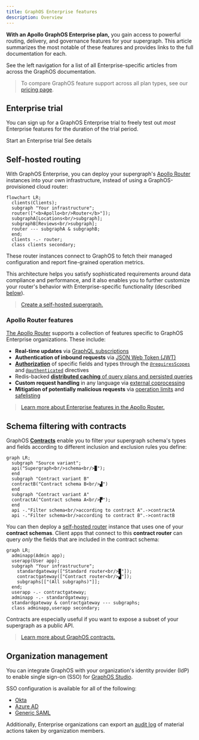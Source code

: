 ```yaml
---
title: GraphOS Enterprise features
description: Overview
---
```


**With an Apollo GraphOS Enterprise plan,** you gain access to powerful routing, delivery, and governance features for your supergraph. This article summarizes the most notable of these features and provides links to the full documentation for each.

See the left navigation for a list of all Enterprise-specific articles from across the GraphOS documentation.

> To compare GraphOS feature support across all plan types, see our [pricing page](https://www.apollographql.com/pricing/).

## Enterprise trial

You can sign up for a GraphOS Enterprise trial to freely test out _most_ Enterprise features for the duration of the trial period.

<p>
  <ButtonLink
    size="lg"
    colorScheme="indigo"
    href="https://studio.apollographql.com/signup?type=enterprise-trial&referrer=docs-content"
    style={{
      marginRight: '10px'
    }}
  >
    Start an Enterprise trial
  </ButtonLink>
  <ButtonLink href="../org/plans/#enterprise-trials" size="lg">
    See details
  </ButtonLink>
</p>

## Self-hosted routing

With GraphOS Enterprise, you can deploy your supergraph's [Apollo Router](/router/) instances into your own infrastructure, instead of using a GraphOS-provisioned cloud router:

```mermaid
flowchart LR;
  clients(Clients);
  subgraph "Your infrastructure";
  router(["<b>Apollo<br/>Router</b>"]);
  subgraphA[Locations<br/>subgraph];
  subgraphB[Reviews<br/>subgraph];
  router --- subgraphA & subgraphB;
  end;
  clients -.- router;
  class clients secondary;
```

These router instances connect to GraphOS to fetch their managed configuration and report fine-grained operation metrics.

This architecture helps you satisfy sophisticated requirements around data compliance and performance, and it also enables you to further customize your router's behavior with Enterprise-specific functionality (described [below](#apollo-router-features)).

> [Create a self-hosted supergraph.](../quickstart/self-hosted/)

### Apollo Router features

[The Apollo Router](/router/) supports a collection of features specific to GraphOS Enterprise organizations. These include:

- **Real-time updates** via [GraphQL subscriptions](/router/executing-operations/subscription-support/)
- **Authentication of inbound requests** via [JSON Web Token (JWT)](/router/configuration/authn-jwt/)
- [**Authorization**](/router/configuration/authorization) of specific fields and types through the [`@requiresScopes`](/router/configuration/authorization#requiresscopes) and [`@authenticated`](/router/configuration/authorization#authenticated) directives
- Redis-backed [**distributed caching** of query plans and persisted queries](/router/configuration/distributed-caching/)
- **Custom request handling** in any language via [external coprocessing](/router/customizations/coprocessor/)
- **Mitigation of potentially malicious requests** via [operation limits](/router/configuration/operation-limits) and [safelisting](../operations/persisted-queries/)

> [Learn more about Enterprise features in the Apollo Router.](/router/enterprise-features/)

## Schema filtering with contracts

GraphOS [**Contracts**](../delivery/contracts/) enable you to filter your supergraph schema's types and fields according to different inclusion and exclusion rules you define:

```mermaid
graph LR;
  subgraph "Source variant";
  api("Supergraph<br/>schema<br/>▉");
  end
  subgraph "Contract variant B"
  contractB("Contract schema B<br/>▟")
  end
  subgraph "Contract variant A"
  contractA("Contract schema A<br/>▛");
  end
  api -."Filter schema<br/>according to contract A".->contractA
  api -."Filter schema<br/>according to contract B".->contractB
```

You can then deploy a [self-hosted router](#self-hosted-routing) instance that uses one of your **contract schemas**. Client apps that connect to this **contract router** can query _only_ the fields that are included in the contract schema:

```mermaid
graph LR;
  adminapp(Admin app);
  userapp(User app);
  subgraph "Your infrastructure";
    standardgateway(["Standard router<br/>▉"]);
    contractgateway(["Contract router<br/>▟"]);
    subgraphs[["(All subgraphs)"]];
  end;
  userapp -.- contractgateway;
  adminapp -.- standardgateway;
  standardgateway & contractgateway --- subgraphs;
  class adminapp,userapp secondary;
```

Contracts are especially useful if you want to expose a subset of your supergraph as a public API.

> [Learn more about GraphOS contracts.](../delivery/contracts/)

## Organization management

You can integrate GraphOS with your organization's identity provider (IdP) to enable single sign-on (SSO) for [GraphOS Studio](https://studio.apollographql.com/?referrer=docs-content).

SSO configuration is available for all of the following:

- [Okta](../org/sso/okta-integration-guide/)
- [Azure AD](../org/sso/azure-ad-integration-guide/)
- [Generic SAML](../org/sso/saml-integration-guide/)

Additionally, Enterprise organizations can export an [audit log](../org/audit-log/) of material actions taken by organization members.
